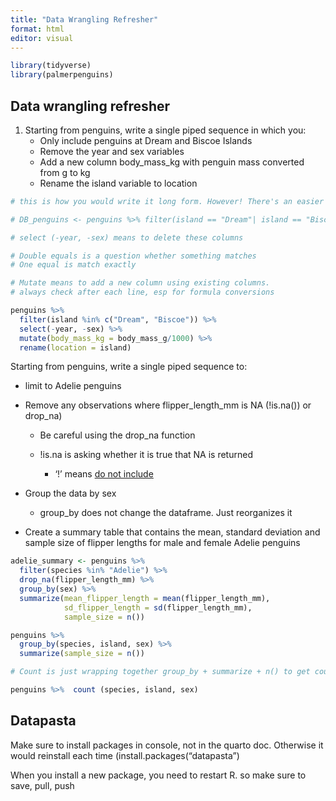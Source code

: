 ```yaml
---
title: "Data Wrangling Refresher"
format: html
editor: visual
---
```


```r
library(tidyverse)
library(palmerpenguins)
```

## Data wrangling refresher

1.  Starting from penguins, write a single piped sequence in which you:
    -   Only include penguins at Dream and Biscoe Islands
    -   Remove the year and sex variables
    -   Add a new column body_mass_kg with penguin mass converted from g to kg
    -   Rename the island variable to location

```r
# this is how you would write it long form. However! There's an easier way with the filter and %in% functions

# DB_penguins <- penguins %>% filter(island == "Dream"| island == "Biscoe")

# select (-year, -sex) means to delete these columns

# Double equals is a question whether something matches
# One equal is match exactly

# Mutate means to add a new column using existing columns.
# always check after each line, esp for formula conversions

penguins %>% 
  filter(island %in% c("Dream", "Biscoe")) %>% 
  select(-year, -sex) %>% 
  mutate(body_mass_kg = body_mass_g/1000) %>% 
  rename(location = island)
```

Starting from penguins, write a single piped sequence to:

-   limit to Adelie penguins

-   Remove any observations where flipper_length_mm is NA (!is.na()) or drop_na)

    -   Be careful using the drop_na function

    -   !is.na is asking whether it is true that NA is returned

        -   '!' means [do not include]{.underline}

-   Group the data by sex

    -   group_by does not change the dataframe. Just reorganizes it

-   Create a summary table that contains the mean, standard deviation and sample size of flipper lengths for male and female Adelie penguins

```r
adelie_summary <- penguins %>% 
  filter(species %in% "Adelie") %>% 
  drop_na(flipper_length_mm) %>% 
  group_by(sex) %>% 
  summarize(mean_flipper_length = mean(flipper_length_mm),
            sd_flipper_length = sd(flipper_length_mm),
            sample_size = n())

```

```r
penguins %>% 
  group_by(species, island, sex) %>% 
  summarize(sample_size = n())

# Count is just wrapping together group_by + summarize + n() to get counts of observations

penguins %>%  count (species, island, sex)
```

## Datapasta

Make sure to install packages in console, not in the quarto doc. Otherwise it would reinstall each time (install.packages("datapasta")

When you install a new package, you need to restart R. so make sure to save, pull, push
